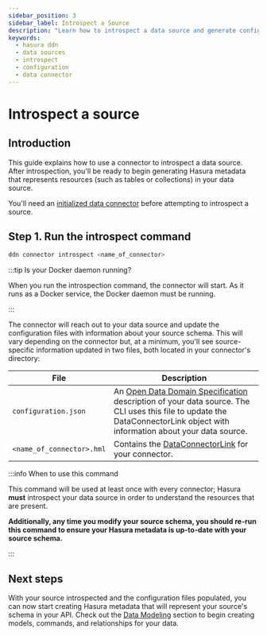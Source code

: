 ```yaml
---
sidebar_position: 3
sidebar_label: Introspect a Source
description: "Learn how to introspect a data source and generate configuration files for your data connector."
keywords:
  - hasura ddn
  - data sources
  - introspect
  - configuration
  - data connector
---
```


# Introspect a source

## Introduction

This guide explains how to use a connector to introspect a data source. After introspection, you'll be ready to begin
generating Hasura metadata that represents resources (such as tables or collections) in your data source.

You'll need an [initialized data connector](/data-sources/connect-to-a-source.mdx) before attempting to introspect a
source.

## Step 1. Run the introspect command

```sh title="All connectors use the same command to introspect a data source:"
ddn connector introspect <name_of_connector>
```

:::tip Is your Docker daemon running?

When you run the introspection command, the connector will start. As it runs as a Docker service, the Docker daemon must
be running.

:::

The connector will reach out to your data source and update the configuration files with information about your source
schema. This will vary depending on the connector but, at a minimum, you'll see source-specific information updated in
two files, both located in your connector's directory:

| File                      | Description                                                                                                                                                                                                                           |
| ------------------------- | ------------------------------------------------------------------------------------------------------------------------------------------------------------------------------------------------------------------------------------- |
| `configuration.json`      | An [Open Data Domain Specification](https://github.com/hasura/open-data-domain-specification) description of your data source. The CLI uses this file to update the DataConnectorLink object with information about your data source. |
| `<name_of_connector>.hml` | Contains the [DataConnectorLink](/reference/metadata-reference/data-connector-links.mdx) for your connector.                                                                                                                          |

:::info When to use this command

This command will be used at least once with every connector; Hasura **must** introspect your data source in order to
understand the resources that are present.

**Additionally, any time you modify your source schema, you should re-run this command to ensure your Hasura metadata is
up-to-date with your source schema.**

:::

## Next steps

With your source introspected and the configuration files populated, you can now start creating Hasura metadata that
will represent your source's schema in your API. Check out the [Data Modeling](/data-modeling/overview.mdx) section to
begin creating models, commands, and relationships for your data.
